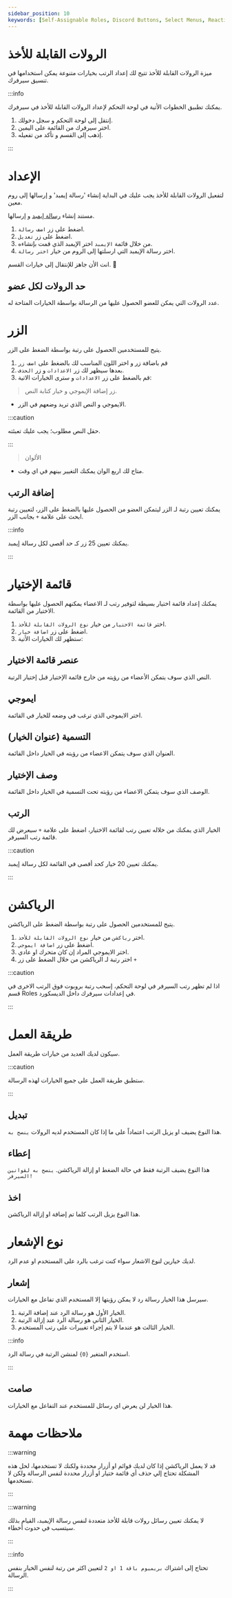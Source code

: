 ```yaml
---
sidebar_position: 10
keywords: [Self-Assignable Roles, Discord Buttons, Select Menus, Reaction Roles, Role Management] 
---
```


# الرولات القابلة للأخذ 

ميزة الرولات القابلة للأخذ تتيح لك إعداد الرتب بخيارات متنوعة يمكن استخدامها في تنسيق سيرفرك.

:::info

يمكنك تطبيق الخطوات الأتية في لوحة التحكم لإعداد الرولات القابلة للأخذ في سيرفرك. 

1. إنتقل إلى لوحة التحكم و سجل دخولك. 
2. اختر سيرفرك من القائمة على اليمين.
3. إذهب إلى القسم و تأكد من تفعيله.

:::

# الإعداد

لتفعيل الرولات القابلة للأخذ يجب عليك في البداية إنشاء 'رسالة إيمبد' و إرسالها إلى روم معين.

 مستند إنشاء [رسالة إيمبد](https://docs.probot.io/ar/docs/modules/embed) و إرسالها.

1. اضغط على زر `اضف رسالة`.
2. اضغط على زر `تعديل`.
3. من خلال قائمة `الإيمبد` اختر الإيمبد الذي قمت بإنشاءه.
4. اختر رسالة الإيمبد التي ارسلتها إلى الروم من خيار `اختر رسالة`.

انت الأن جاهز للإنتقال إلى خيارات القسم. 🙋

## حد الرولات لكل عضو

عدد الرولات التي يمكن للعضو الحصول عليها من الرسالة بواسطة الخيارات المتاحة له.

# الزر

يتيح للمستخدمين الحصول على رتبة بواسطة الضغط على الزر.

1. قم باضافة زر و اختر اللون المناسب لك بالضغط على `اضف زر`
2. بعدها سيظهر لك زر `الاعدادات` و زر `الحذف`.
3. قم بالضغط على زر `الاعدادات` و سترى الخيارات الاتية:

> زر إضافة الإيموجي و خيار كتابة النص.

- الايموجي و النص الذي تريد وضعهم في الزر.

:::caution

حقل النص مطلوب؛ يجب عليك تعبئته.

:::

> الألوان

- متاح لك اربع الوان يمكنك التغيير بينهم في اي وقت.

## إضافة الرتب

يمكنك تعيين رتبة لـ الزر ليتمكن العضو من الحصول عليها بالضغط على الزر، لتعيين رتبة ابحث على علامة `+` بجانب الزر.

:::info

يمكنك تعيين 25 زر كـ حد أقصى لكل رسالة إيمبد.

:::

# قائمة الإختيار

يمكنك إعداد قائمة اختيار بسيطة لتوفير رتب لـ الاعضاء يمكنهم الحصول عليها بواسطة الاختيار من القائمة.

1. اختر `قائمة الاختيار` من خيار `نوع الرولات القابلة للأخذ`.
2. اضغط على زر `اضافة خيار`.
3. ستظهر لك الخيارات الأتية:

## عنصر قائمة الاختيار

النص الذي سوف يتمكن الأعضاء من رؤيته من خارج قائمة الإختيار قبل إختيار الرتبة.

## ايموجي

اختر الايموجي الذي ترغب في وضعه للخيار في القائمة.

## التسمية (عنوان الخيار)

العنوان الذي سوف يتمكن الاعضاء من رؤيته في الخيار داخل القائمة.

## وصف الإختيار

الوصف الذي سوف يتمكن الاعضاء من رؤيته تحت التسمية في الخيار داخل القائمة.

## الرتب

الخيار الذي يمكنك من خلاله تعيين رتب لقائمة الاختيار، اضغط على علامة `+` سيعرض لك قائمة رتب السيرفر.

:::caution

يمكنك تعيين 20 خيار كحد أقصى في القائمة لكل رسالة إيمبد.

:::

# الرياكشن

يتيح للمستخدمين الحصول على رتبة بواسطة الضغط على الرياكشن.

1. اختر `رياكشن` من خيار `نوع الرولات القابلة للأخذ`.
2. اضغط على زر `اضافة ايموجي`. 
3. اختر الايموجي المراد إن كان متحرك او عادي.
4. اختر رتبة لـ الرياكشن من خلال الضغط على زر `+`

:::caution

اذا لم تظهر رتب السيرفر في لوحة التحكم، إسحب رتبة بروبوت فوق الرتب الاخرى في قسم Roles في إعدادات سيرفرك داخل الديسكورد.

:::

# طريقة العمل

سيكون لديك العديد من خيارات طريقة العمل.

:::caution

ستطبق طريقة العمل على جميع الخيارات لهذه الرسالة.

:::

## تبديل

هذا النوع يضيف او يزيل الرتب اعتماداً على ما إذا كان المستخدم لديه الرولات `ينصح به`.

## إعطاء

هذا النوع يضيف الرتبة فقط في حالة الضغط او إزالة الرياكشن. `ينصح به لقوانين السيرفر!`


## اخذ

هذا النوع يزيل الرتب كلما تم إضافة او إزالة الرياكشن.

# نوع الإشعار

لديك خيارين لنوع الاشعار سواء كنت ترغب بالرد على المستخدم او عدم الرد.

## إشعار

سيرسل هذا الخيار رسالة رد لا يمكن رؤيتها إلا المستخدم الذي تفاعل مع الخيارات.

1. الخيار الأول هو رسالة الرد عند إضافة الرتبة.
2. الخيار الثاني هو رسالة الرد عند إزالة الرتبة.
3. الخيار الثالث هو عندما لا يتم إجراء تغييرات على رتب المستخدم.

:::info

استخدم المتغير `{0}` لمنشن الرتبة في رسالة الرد.

:::

## صامت

هذا الخيار لن يعرض اي رسائل للمستخدم عند التفاعل مع الخيارات.


# ملاحظات مهمة

:::warning

قد لا يعمل الرياكشن إذا كان لديك قوائم او أزرار محددة ولكنك لا تستخدمها، لحل هذه المشكلة تحتاج إلي حذف أي قائمة ختيار او أزرار محددة لنفس الرسالة ولكن لا تستخدمها.

:::

:::warning

لا يمكنك تعيين رسائل رولات قابلة للأخذ متعددة لنفس رسالة الإيمبد، القيام بذلك سيتسبب في حدوث أخطاء.

:::

:::info

تحتاج إلى اشتراك `بريميوم باقة 1 او 2` لتعيين اكثر من رتبة لنفس الخيار بنفس الرسالة.

:::
